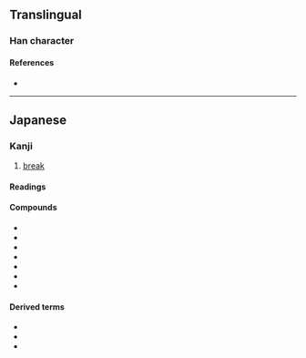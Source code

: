 {{character info/new}}
{{also|壞}}
==Translingual==
{{Han simplified forms|壞|壊|坏}}

===Han character===
{{Han char|rn=32|rad=土|as=13|sn=16|four=|canj=GJWV|ids=⿰土⿳十罒衣}}

====References====
* {{Han ref|kx=0240.301|dkj=05541|dj=0480.180|hdz=10491.031|uh=58CA|ud=22730}}

----

==Japanese==
{{ja-kanji forms|壊|壞}}

===Kanji===
{{ja-kanji|grade=c|rs=土13|kyu=壞}}

# [[break]]

====Readings====
{{ja-readings
|goon=え<ゑ
|kanon=かい<くわい
|kun=こわ-す, こわ-れる, やぶ-る
|nanori=つち
}}

====Compounds====
{{der-top}}
* {{ja-r|壊疽|えそ}}
* {{ja-r|壊滅|かいめつ}}
* {{ja-r|壊乱|かいらん}}
* {{ja-r|決壊|けっかい}}
* {{ja-r|全壊|ぜんかい}}
* {{ja-r|倒壊|とうかい}}
* {{ja-r|崩壊|ほうかい}}
{{der-bottom}}

====Derived terms====
* {{ja-r|壊れる|こわれる}}
* {{ja-r|壊す|こわす}}
* {{ja-r|打ち壊す|ぶちこわす}}